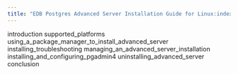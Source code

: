 ```yaml
---
title: "EDB Postgres Advanced Server Installation Guide for Linux:index:"
---
```


<div id="index" class="registered_link"></div>


<div class="toctree" data-maxdepth="5">

introduction supported_platforms using_a_package_manager_to_install_advanced_server installing_troubleshooting managing_an_advanced_server_installation installing_and_configuring_pgadmin4 uninstalling_advanced_server conclusion

</div>
